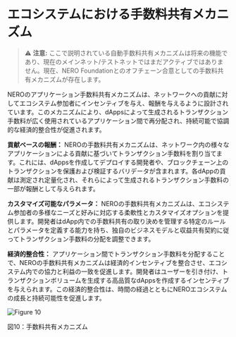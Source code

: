 
# エコシステムにおける手数料共有メカニズム

> ⚠️ **注意:** ここで説明されている自動手数料共有メカニズムは将来の機能であり、現在のメインネット/テストネットではまだアクティブではありません。現在、NERO Foundationとのオフチェーン合意としての手数料共有メカニズムが存在します。

NEROのアプリケーション手数料共有メカニズムは、ネットワークへの貢献に対してエコシステム参加者にインセンティブを与え、報酬を与えるように設計されています。このメカニズムにより、dAppsによって生成されるトランザクション手数料が広く使用されているアプリケーション間で再分配され、持続可能で協調的な経済的整合性が促進されます。

**貢献ベースの報酬：** NEROの手数料共有メカニズムは、ネットワーク内の様々なアプリケーションによる貢献に基づいてトランザクション手数料を割り当てます。これには、dAppsを作成してデプロイする開発者や、ブロックチェーン上のトランザクションを保護および検証するバリデータが含まれます。各dAppの貢献は測定され定量化され、それらによって生成されるトランザクション手数料の一部が報酬として与えられます。

**カスタマイズ可能なパラメータ：** NEROの手数料共有メカニズムは、エコシステム参加者の多様なニーズと好みに対応する柔軟性とカスタマイズオプションを提供します。開発者はdApp内での手数料共有の取り決めを管理する特定のルールとパラメータを定義する能力を持ち、独自のビジネスモデルと収益共有契約に従ってトランザクション手数料の分配を調整できます。

**経済的整合性：** アプリケーション間でトランザクション手数料を分配することで、NEROの手数料共有メカニズムは経済的インセンティブを整合させ、エコシステム内での協力と利益の一致を促進します。開発者はユーザーを引き付け、トランザクションボリュームを生成する高品質なdAppsを作成するインセンティブを与えられます。この経済的整合性は、時間の経過とともにNEROエコシステムの成長と持続可能性を促進します。

<div style={{ height: '2rem' }} />
<div style={{ textAlign: 'center' }}>
  <img src="/assets/learn/figure10.png" alt="Figure 10" />
  <p style={{ fontStyle: 'italic' }}>図10：手数料共有メカニズム</p>
</div> 

<PageFeedback path="/ja/core-concepts/fee-sharing/Overview" />
